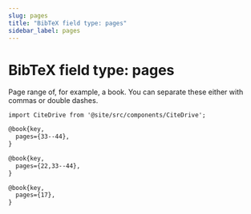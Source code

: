 ```yaml
---
slug: pages
title: "BibTeX field type: pages"
sidebar_label: pages
---
```


# BibTeX field type: pages

Page range of, for example, a book. You can separate these either with commas or double dashes.

```mdx-code-block
import CiteDrive from '@site/src/components/CiteDrive';
```
<CiteDrive /> 

```tex
@book{key,
  pages={33--44},
}

@book{key,
  pages={22,33--44},
}

@book{key,
  pages={17},
}
```
